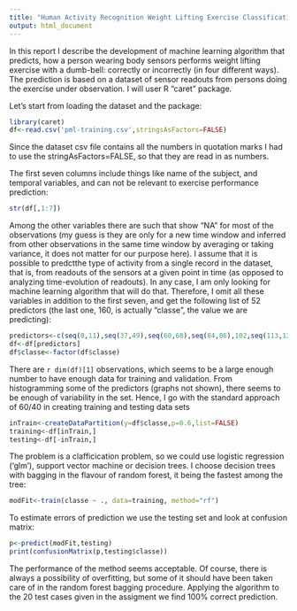 ```yaml
---
title: "Human Activity Recognition Weight Lifting Exercise Classification Learning Algorithm"
output: html_document
---
```


In this report I describe the development of machine learning algorithm that predicts, how a person wearing body sensors performs weight lifting exercise with a dumb-bell: correctly or incorrectly (in four different ways). The prediction is based on a dataset of sensor readouts from persons doing the exercise under observation. I will user R "caret" package.

Let's start from loading the dataset and the package:
```r
library(caret)
df<-read.csv('pml-training.csv',stringsAsFactors=FALSE)
```
Since the dataset csv file contains all the numbers in quotation marks I had to use the stringAsFactors=FALSE, so that they are read in as numbers.

The first seven columns include things like name of the subject, and temporal variables, and can not be relevant to exercise performance prediction:

```r
str(df[,1:7])
```

Among the other variables there are such that show "NA" for most of the observations (my guess is they are only for a new time window and inferred from other observations in the same time window by averaging or taking variance, it does not matter for our purpose here). I assume that it is possible to predctthe type of activity from a single record in the dataset, that is, from readouts of the sensors at a given point in time (as opposed to analyzing time-evolution of readouts). In any case, I am only looking for machine learning algorithm that will do that. Therefore, I omit all these variables in addition to the first seven, and get the following list of 52 predictors (the last one, 160, is actually "classe", the value we are predicting):

```r
predictors<-c(seq(8,11),seq(37,49),seq(60,68),seq(84,86),102,seq(113,124),140,seq(151,160))
df<-df[predictors]
df$classe<-factor(df$classe)
```

There are `r dim(df)[1]` observations, which seems to be a large enough number to have enough data for training and validation. From histogramming some of the predictors (graphs not shown), there seems to be enough of variability in the set. Hence, I go with the standard approach of 60/40 in creating training and testing data sets

```r
inTrain<-createDataPartition(y=df$classe,p=0.6,list=FALSE)
training<-df[inTrain,]
testing<-df[-inTrain,]
```

The problem is a clafficication problem, so we could use logistic regression ('glm'), support vector machine or decision trees. I choose decision trees with bagging in the flavour of random forest, it being the fastest among the tree:

```r
modFit<-train(classe ~ ., data=training, method="rf")
```

To estimate errors of prediction we use the testing set and look at confusion matrix:
```r
p<-predict(modFit,testing)
print(confusionMatrix(p,testing$classe))
```

The performance of the method seems acceptable. Of course, there is always a possibility of overfitting, but some of it should have been taken care of in the random forest bagging procedure.
Applying the algorithm to the 20 test cases given in the assigment we find 100% correct prediction.